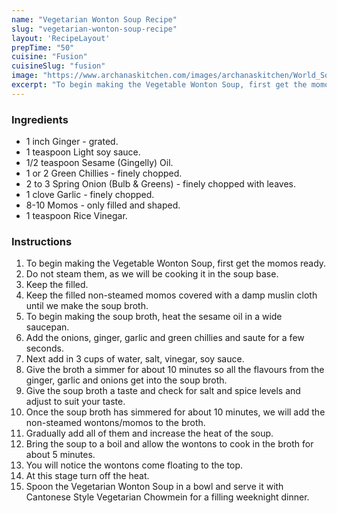 ---
name: "Vegetarian Wonton Soup Recipe"
slug: "vegetarian-wonton-soup-recipe"
layout: 'RecipeLayout'
prepTime: "50"
cuisine: "Fusion"
cuisineSlug: "fusion"
image: "https://www.archanaskitchen.com/images/archanaskitchen/World_Soups/Vegetarian_Wonton_Soup_Indian_Chinese.jpg"
excerpt: "To begin making the Vegetable Wonton Soup, first get the momos ready"
---

### Ingredients

- 1 inch Ginger - grated.
- 1 teaspoon Light soy sauce.
- 1/2 teaspoon Sesame (Gingelly) Oil.
- 1 or 2 Green Chillies - finely chopped.
- 2 to 3 Spring Onion (Bulb & Greens) - finely chopped with leaves.
- 1 clove Garlic - finely chopped.
- 8-10 Momos - only filled and shaped.
- 1 teaspoon Rice Vinegar.

### Instructions

1. To begin making the Vegetable Wonton Soup, first get the momos ready.
1. Do not steam them, as we will be cooking it in the soup base.
1. Keep the filled.
1. Keep the filled non-steamed momos covered with a damp muslin cloth until we make the soup broth.
1. To begin making the soup broth, heat the sesame oil in a wide saucepan.
1. Add the onions, ginger, garlic and green chillies and saute for a few seconds.
1. Next add in 3 cups of water, salt, vinegar, soy sauce.
1. Give the broth a simmer for about 10 minutes so all the flavours from the ginger, garlic and onions get into the soup broth.
1. Give the soup broth a taste and check for salt and spice levels and adjust to suit your taste.
1. Once the soup broth has simmered for about 10 minutes, we will add the non-steamed wontons/momos to the broth.
1. Gradually add all of them and increase the heat of the soup.
1. Bring the soup to a boil and allow the wontons to cook in the broth for about 5 minutes.
1. You will notice the wontons come floating to the top.
1. At this stage turn off the heat.
1. Spoon the Vegetarian Wonton Soup in a bowl and serve it with Cantonese Style Vegetarian Chowmein for a filling weeknight dinner.
